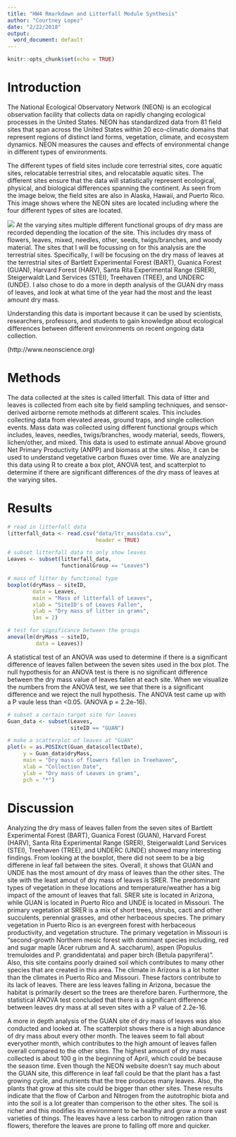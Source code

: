```yaml
---
title: "HW4 Rmarkdown and Litterfall Module Synthesis"
author: "Courtney Lopez"
date: "2/22/2018"
output:
  word_document: default
---
```


```r
knitr::opts_chunk$set(echo = TRUE)
```

# Introduction

The National Ecological Observatory Network (NEON) is an ecological observation facility that collects data on rapidly changing ecological processes in the United States. NEON has standardized data from 81 field sites that span across the United States within 20 eco-climatic domains that represent regions of distinct land forms, vegetation, climate, and ecosystem dynamics. NEON measures the causes and effects of environmental change in different types of environments. 

The different types of field sites include core terrestrial sites, core aquatic sites, relocatable terrestrial sites, and relocatable aquatic sites. The different sites ensure that the data will statistically represent ecological, physical, and biological differences spanning the continent. As seen from the image below, the field sites are also in Alaska, Hawaii, and Puerto Rico. This image shows where the NEON sites are located including where the four different types of sites are located.

![](data/2017_NEONDomainOverview.jpg)
At the varying sites multiple different functional groups of dry mass are recorded depending the location of the site. This includes dry mass of flowers, leaves, mixed, needles, other, seeds, twigs/branches, and woody material. The sites that I will be focussing on for this analysis are the terrestrial sites. Specifically, I will be focusing on the dry mass of leaves at the terrestrial sites of Bartlett Experimental Forest (BART), Guanica Forest (GUAN), Harvard Forest (HARV), Santa Rita Experimental Range (SRER), Steigerwaldt Land Services (STEI), Treehaven (TREE), and UNDERC (UNDE). I also chose to do a more in depth analysis of the GUAN dry mass of leaves, and look at what time of the year had the most and the least amount dry mass.  

Understanding this data is important because it can be used by scientists, researchers, professors, and students to gain knowledge about ecological differences between different environments on recent ongoing data collection.

(http://www.neonscience.org)

# Methods

The data collected at the sites is called litterfall. This data of litter and leaves is collected from each site by field sampling techniques, and sensor-derived airborne remote methods at different scales. This includes collecting data from elevated areas, ground traps, and single collection events. Mass data was collected using different functional groups which includes, leaves, needles, twigs/branches, woody material, seeds, flowers, lichen/other, and mixed. This data is used to estimate annual Above ground Net Primary Productivity (ANPP) and biomass at the sites. Also, it can be used to understand vegetative carbon fluxes over time. We are analyzing this data using R to create a box plot, ANOVA test, and scatterplot to determine if there are significant differences of the dry mass of leaves at the varying sites.

# Results

```r
# read in litterfall data
litterfall_data <- read.csv("data/ltr_massdata.csv",
                            header = TRUE)
```

```r
# subset litterfall data to only show leaves
Leaves <- subset(litterfall_data,
                 functionalGroup == "Leaves")
```

```r
# mass of litter by functional type
boxplot(dryMass ~ siteID,
        data = Leaves,
        main = "Mass of litterfall of Leaves",
        xlab = "SiteID's of Leaves Fallen",
        ylab = "Dry mass of litter in grams",
        las = 2)
```

```r
# test for significance between the groups
anova(lm(dryMass ~ siteID,
         data = Leaves))
```

A statistical test of an ANOVA was used to determine if there is a significant difference of leaves fallen between the seven sites used in the box plot. The null hypothesis for an ANOVA test is there is no significant difference between the dry mass value of leaves fallen at each site. When we visualize the numbers from the ANOVA test, we see that there is a significant difference and we reject the null hypothesis. The ANOVA test came up with a P vaule less than <0.05. (ANOVA p = 2.2e-16).

```r
# subset a certain target site for leaves
Guan_data <- subset(Leaves,
                    siteID == "GUAN")
```

```r
# make a scatterplot of leaves at "GUAN"
plot(x = as.POSIXct(Guan_data$collectDate),
     y = Guan_data$dryMass,
     main = "Dry mass of flowers fallen in Treehaven",
     xlab = "Collection Date",
     ylab = "Dry mass of Leaves in grams",
     pch = "*")
```


# Discussion

Analyzing the dry mass of leaves fallen from the seven sites of Bartlett Experimental Forest (BART), Guanica Forest (GUAN), Harvard Forest (HARV), Santa Rita Experimental Range (SRER), Steigerwaldt Land Services (STEI), Treehaven (TREE), and UNDERC (UNDE) showed many interesting findings. From looking at the boxplot, there did not seem to be a big differene in leaf fall between the sites. Overall, it shows that GUAN and UNDE has the most amount of dry mass of leaves than the other sites. The site with the least amout of dry mass of leaves is SRER. The predominant types of vegetation in these locations and temperature/weather has a big impact of the amount of leaves that fall. SRER site is located in Arizona, while GUAN is located in Puerto Rico and UNDE is located in Missouri. The primary vegetation at SRER is a mix of short trees, shrubs, cacti and other succulents, perennial grasses, and other herbaceous species. The primary vegetation in Puerto Rico is an evergreen forest with herbaceous productivity, and vegetation structure. The primary vegetation in Missouri is "second-growth Northern mesic forest with dominant species including, red and sugar maple (Acer rubrum and A. saccharum), aspen (Populus tremuloides and P. grandidentata) and paper birch (Betula papyrifera)". Also, this site contains poorly drained soil which contributes to many other species that are created in this area. The climate in Arizona is a lot hotter than the climates in Puerto Rico and Missouri. These factors contribute to its lack of leaves. There are less leaves falling in Arizona, becasue the habitat is primarily desert so the trees are therefore baren. Furthermore, the statistical ANOVA test concluded that there is a significant difference between leaves dry mass at all seven sites with a P value of 2.2e-16. 

A more in depth analysis of the GUAN site of dry mass of leaves was also conducted and looked at. The scatterplot shows there is a high abundance of dry mass about every other month. The leaves seem to fall about everyother month, which contributes to the high amount of leaves fallen overall compared to the other sites. The highest amount of dry mass collected is about 100 g in the beginning of April, which could be because the season time. Even though the NEON website doesn't say much about the GUAN site, this difference in leaf fall could be that the plant has a fast growing cycle, and nutrients that the tree produces many leaves. Also, the plants that grow at this site could be bigger than other sites. These results indicate that the flow of Carbon and Nitrogen from the autotrophic biota and into the soil is a lot greater than comperison to the other sites. The soil is richer and this modifies its environment to be healthy and grow a more vast varieties of things. The leaves have a less carbon to nitrogen ration than flowers, therefore the leaves are prone to falling off more and quicker. 
